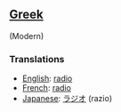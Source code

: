 ==[[Greek]]== (Modern)
===Translations===
*[[English]]: [[radio]]
*[[French]]: [[radio]]
*[[Japanese]]: [[ラジオ]] (razio)